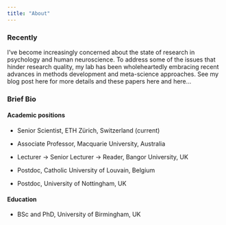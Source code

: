 ```yaml
---
title: "About"
---
```


### Recently

I've become increasingly concerned about the state of research in psychology and human neuroscience. To address some of the issues that hinder research quality, my lab has been wholeheartedly embracing recent advances in methods development and meta-science approaches. See my blog post here for more details and these papers here and here...

### Brief Bio

#### Academic positions


-   Senior Scientist, ETH Zürich, Switzerland (current)

-   Associate Professor, Macquarie University, Australia

-   Lecturer → Senior Lecturer → Reader, Bangor University, UK

-   Postdoc, Catholic University of Louvain, Belgium

-   Postdoc, University of Nottingham, UK

#### Education


-   BSc and PhD, University of Birmingham, UK
